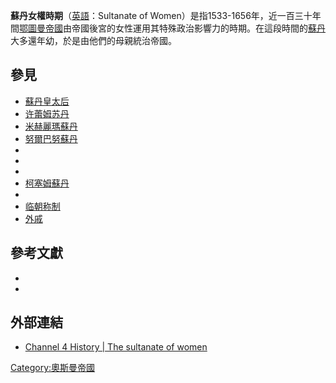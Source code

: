 {{noteTA
|1 = zh-cn:奥斯曼;zh-tw:鄂圖曼;zh-hk:鄂圖曼;
}}
{{奧斯曼帝國歷史}}

'''蘇丹女權時期'''（[[英語|英語]]：Sultanate of Women）是指1533-1656年，近一百三十年間[[鄂圖曼帝國|鄂圖曼帝國]]由帝國後宮的女性運用其特殊政治影響力的時期。在這段時間的[[苏丹_(称谓)|蘇丹]]大多還年幼，於是由他們的母親統治帝國。

== 參見 ==
*[[蘇丹皇太后|蘇丹皇太后]]
*[[许蕾姆苏丹|许蕾姆苏丹]]
*[[米赫麗瑪蘇丹|米赫麗瑪蘇丹]]
*[[努爾巴努蘇丹|努爾巴努蘇丹]]
*{{link-en|莎菲耶蘇丹|Safiye Sultan}}
*{{link-en|韓丹蘇丹|Handan Sultan}}
*{{link-en|哈莉瑪蘇丹|Halime Sultan}}
*[[柯塞姆蘇丹|柯塞姆蘇丹]]
*{{Link-en|圖爾汗·哈媞潔蘇丹|Turhan Hatice Sultan}}
*[[临朝称制|临朝称制]]
*[[外戚|外戚]]

== 參考文獻 ==
*{{cite book|author=İlhan Akşit |title=The Mystery of the Ottoman Harem |year=2000年 |publisher=Akşit Kültür ve Turizm Yayıncılık |isbn=975-7039-26-8 }}
*{{cite book | language = en | author = Leslie P. Peirce | title = ''The Imperial Harem: Women and Sovereignty in the Ottoman Empire''  | date = 1993年  | publisher = Oxford University Press  | isbn = 0195086775  }}

== 外部連結 ==
*[http://www.channel4.com/history/microsites/H/history/e-h/harem.html Channel 4 History | The sultanate of women]{{Wayback|url=http://www.channel4.com/history/microsites/H/history/e-h/harem.html |date=20110604101232 }}

{{土耳其歷史}}

[[Category:奧斯曼帝國|Category:奧斯曼帝國]]